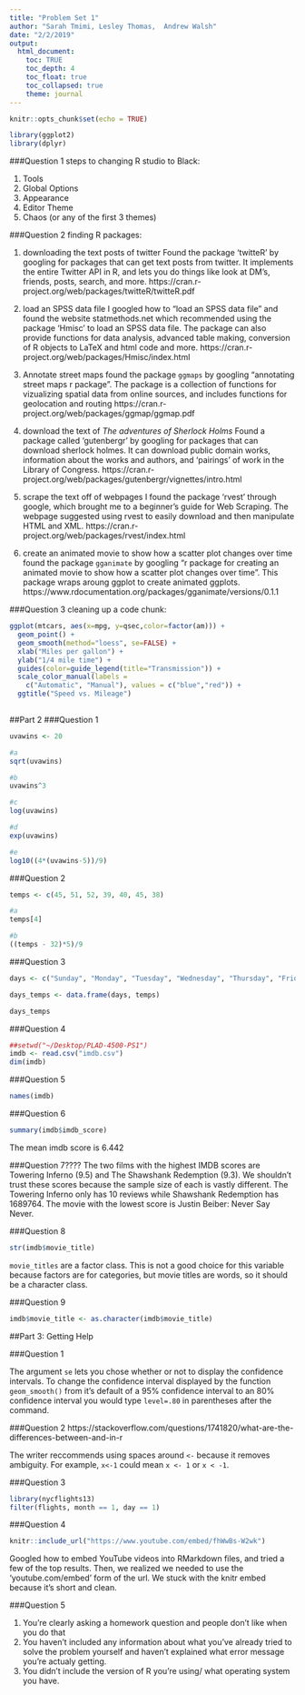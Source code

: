 ```yaml
---
title: "Problem Set 1"
author: "Sarah Tmimi, Lesley Thomas,  Andrew Walsh"
date: "2/2/2019"
output: 
  html_document:
    toc: TRUE
    toc_depth: 4
    toc_float: true
    toc_collapsed: true
    theme: journal
---
```


```r
knitr::opts_chunk$set(echo = TRUE)
```

```r
library(ggplot2)
library(dplyr)
```

###Question 1 
steps to changing R studio to Black:

  1. Tools 
  2. Global Options 
  3. Appearance 
  4. Editor Theme 
  5. Chaos (or any of the first 3 themes)
  
###Question 2
finding R packages: 
  
  1. downloading the text posts of twitter
    Found the package 'twitteR' by googling for packages that can get text posts from twitter. It implements the entire Twitter API in R, and lets you do things like look at DM's, friends, posts, search, and more. https://cran.r-project.org/web/packages/twitteR/twitteR.pdf
    
  2. load an SPSS data file
I googled how to "load an SPSS data file" and found the website statmethods.net which recommended using the package 'Hmisc' to load an SPSS data file. The package can also provide functions for data analysis, advanced table making, conversion of R objects to LaTeX and html code and more. 
https://cran.r-project.org/web/packages/Hmisc/index.html

  3. Annotate street maps
   found the package `ggmaps` by googling "annotating street maps r package". The package is a collection of functions for vizualizing spatial data from online sources, and includes functions for geolocation and routing https://cran.r-project.org/web/packages/ggmap/ggmap.pdf
   
  4. download the text of *The adventures of Sherlock Holms*
  Found a package called 'gutenbergr' by googling for packages that can download sherlock holmes. It can download public domain works, information about the works and authors, and 'pairings' of work in the Library of Congress. https://cran.r-project.org/web/packages/gutenbergr/vignettes/intro.html
  
  5. scrape the text off of webpages 
  I found the package 'rvest' through google, which brought me to a beginner's guide for Web Scraping. The webpage suggested using rvest to easily download and then manipulate HTML and XML.
https://cran.r-project.org/web/packages/rvest/index.html

  6. create an animated movie to show how a scatter plot changes over time
   found the package `gganimate` by googling "r package for creating an animated movie to show how a scatter plot changes over time". This package wraps aroung ggplot to create animated ggplots. https://www.rdocumentation.org/packages/gganimate/versions/0.1.1
  
###Question 3 
cleaning up a code chunk: 

```r
ggplot(mtcars, aes(x=mpg, y=qsec,color=factor(am))) + 
  geom_point() +
  geom_smooth(method="loess", se=FALSE) +
  xlab("Miles per gallon") + 
  ylab("1/4 mile time") +
  guides(color=guide_legend(title="Transmission")) +
  scale_color_manual(labels = 
    c("Automatic", "Manual"), values = c("blue","red")) + 
  ggtitle("Speed vs. Mileage")
  
```

##Part 2 
###Question 1 

```r
uvawins <- 20

#a 
sqrt(uvawins)

#b
uvawins^3 

#c
log(uvawins)

#d
exp(uvawins)

#e
log10((4*(uvawins-5))/9)
```
###Question 2 

```r
temps <- c(45, 51, 52, 39, 40, 45, 38)

#a
temps[4]

#b
((temps - 32)*5)/9
```

###Question 3 

```r
days <- c("Sunday", "Monday", "Tuesday", "Wednesday", "Thursday", "Friday", "Saturday")

days_temps <- data.frame(days, temps)

days_temps

```

###Question 4 
```r
##setwd("~/Desktop/PLAD-4500-PS1")
imdb <- read.csv("imdb.csv")
dim(imdb)
```

###Question 5 
```r
names(imdb)
```

###Question 6 
```r
summary(imdb$imdb_score)
```
The mean imdb score is 6.442

###Question 7????
The two films with the highest IMDB scores are Towering Inferno (9.5) and The Shawshank Redemption (9.3). We shouldn't trust these scores because the sample size of each is vastly different. The Towering Inferno only has 10 reviews while Shawshank Redemption has 1689764. The movie with the lowest score is Justin Beiber: Never Say Never. 

###Question 8 
```r

str(imdb$movie_title)

```
`movie_titles` are a factor class. This is not a good choice for this variable because factors are for categories, but movie titles are words, so it should be a character class. 

###Question 9

```r
imdb$movie_title <- as.character(imdb$movie_title)
```

##Part 3: Getting Help 

###Question 1

The argument `se` lets you chose whether or not to display the confidence intervals. To change the confidence interval displayed by the function `geom_smooth()` from it's default of a 95% confidence interval to an 80% confidence interval you would type `level=.80` in parentheses after the command. 

###Question 2
https://stackoverflow.com/questions/1741820/what-are-the-differences-between-and-in-r

The writer reccommends using spaces around `<-` because it removes ambiguity. For example, `x<-1` could mean `x <- 1` or `x < -1`.

###Question 3 

```r
library(nycflights13)
filter(flights, month == 1, day == 1)
```

###Question 4 
```r
knitr::include_url("https://www.youtube.com/embed/fhWwBs-W2wk")
```
Googled how to embed YouTube videos into RMarkdown files, and tried a few of the top results. Then, we realized we needed to use the 'youtube.com/embed' form of the url. We stuck with the knitr embed because it's short and clean.

###Question 5 

  1. You're clearly asking a homework question and people don't like when you do that 
  2. You haven't included any information about what you've already tried to solve the problem yourself and haven't explained what error message you're actualy getting. 
  3. You didn't include the version of R you're using/ what operating system you have. 

